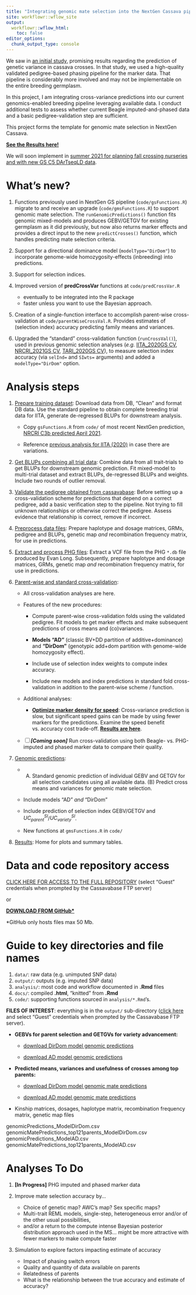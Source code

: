 ```yaml
---
title: "Integrating genomic mate selection into the NextGen Cassava pipeline"
site: workflowr::wflow_site
output:
  workflowr::wflow_html:
    toc: false
editor_options:
  chunk_output_type: console
---
```


We saw in [an initial study](https://www.biorxiv.org/content/10.1101/2021.01.05.425443v1), promising results regarding the prediction of genetic variance in cassava crosses. In that study, we used a high-quality validated pedigree-based phasing pipeline for the marker data. That pipeline is considerably more involved and may not be implementable on the entire breeding germplasm.

In this project, I am integrating cross-variance predictions into our current genomics-enabled breeding pipeline leveraging available data. I conduct additional tests to assess whether current Beagle imputed-and-phased data and a basic pedigree-validation step are sufficient.

This project forms the template for genomic mate selection in NextGen Cassava.

[**See the Results here!**](07-Results.html)

We will soon implement in [summer 2021 for planning fall crossing nurseries and with new GS C5 DArTseqLD data](https://wolfemd.github.io/IITA_2021GS/).

# What's new?

1.  Functions previously used in NextGen GS pipeline (`code/gsFunctions.R`) migrate to and receive an upgrade (`code/gmsFunctions.R`) to support genomic mate selection. The `runGenomicPredictions()` function fits genomic mixed-models and produces GEBV/GETGV for existing germplasm as it did previously, but now also returns marker effects and provides a direct input to the new `predictCrosses()` function, which handles predicting mate selection criteria.

2.  Support for a directional dominance model (`modelType="DirDom"`) to incorporate genome-wide homozygosity-effects (inbreeding) into predictions.

3.  Support for selection indices.

4.  Improved version of **predCrossVar** functions at `code/predCrossVar.R`

    -   eventually to be integrated into the R package
    -   faster unless you want to use the Bayesian approach.

5.  Creation of a single-function interface to accomplish parent-wise cross-validation at `code/parentWiseCrossVal.R`. Provides estimates of (selection index) accuracy predicting family means and variances.

6.  Upgraded the "standard" cross-validation function (`runCrossVal()`), used in previous genomic selection analyses (*e.g.* [IITA_2020GS CV](https://wolfemd.github.io/IITA_2020GS/06-Results.html#cross-validation-accuracy), [NRCRI_2021GS CV](https://wolfemd.github.io/NRCRI_2021GS/05-Results.html#Prediction_accuracy), [TARI_2020GS CV](https://wolfemd.github.io/TARI_2020GS/05-Results.html#Prediction_accuracy)), to measure selection index accuracy (via `selInd=` and `SIwts=` arguments) and added a `modelType="DirDom"` option.

# Analysis steps

1.  [Prepare training dataset](01-cleanTPdata.html): Download data from DB, "Clean" and format DB data. Use the standard pipeline to obtain complete breeding trial data for IITA, generate de-regressed BLUPs for downstream analysis.

    -   Copy `gsFunctions.R` from `code/` of most recent NextGen prediction, [NRCRI C3b predicted April 2021](https://wolfemd.github.io/NRCRI_2021GS/).

    -   Reference [previous analysis for IITA (2020)](https://wolfemd.github.io/IITA_2020GS/) in case there are variations.

2.  [Get BLUPs combining all trial data](02-GetBLUPs.html): Combine data from all trait-trials to get BLUPs for downstream genomic prediction. Fit mixed-model to multi-trial dataset and extract BLUPs, de-regressed BLUPs and weights. Include two rounds of outlier removal.

3.  [Validate the pedigree obtained from cassavabase](03-validatePedigree.html): Before setting up a cross-validation scheme for predictions that depend on a correct pedigree, add a basic verification step to the pipeline. Not trying to fill unknown relationships or otherwise correct the pedigree. Assess evidence that relationship is correct, remove if incorrect.

4.  [Preprocess data files](04-PreprocessDataFiles.html): Prepare haplotype and dosage matrices, GRMs, pedigree and BLUPs, genetic map *and* recombination frequency matrix, for use in predictions.

5.  [Extract and process PHG files](08-PHGfiles.html): Extract a VCF file from the PHG `*.db` file produced by Evan Long. Subsequently, prepare haplotype and dosage matrices, GRMs, genetic map *and* recombination frequency matrix, for use in predictions.

6.  [Parent-wise and standard cross-validation](05-CrossValidation.html):

    -   All cross-validation analyses are here.

    -   Features of the new procedures:

        -   Compute parent-wise cross-validation folds using the validated pedigree. Fit models to get marker effects and make subsequent predictions of cross means and (co)variances.

        -   **Models "AD"** (classic BV+DD partition of additive+dominance) and **"DirDom"** (genotypic add+dom partition with genome-wide homozygosity effect).

        -   Include use of selection index weights to compute index accuracy.

        -   Include new models and index predictions in standard fold cross-validation in addition to the parent-wise scheme / function.

    -   Additional analyses:

        -   [**Optimize marker density for speed**](https://wolfemd.github.io/implementGMSinCassava/05-CrossValidation.html#Optimize_marker_density_for_speed): Cross-variance prediction is slow, but significant speed gains can be made by using fewer markers for the predictions. Examine the speed benefit vs. accuracy cost trade-off. [**Results are here**](https://wolfemd.github.io/implementGMSinCassava/07-Results.html#Optimize_marker_density_for_speed).

    -   [ ] ***[Coming soon]*** Run cross-validation using both Beagle- vs. PHG-imputed and phased marker data to compare their quality.

7.  [Genomic predictions](06-GenomicPredictions.html):

    -   

        (A) Standard genomic prediction of individual GEBV and GETGV for all selection candidates using all available data. (B) Predict cross means and variances for genomic mate selection.

    -   Include models "AD" *and* "DirDom"

    -   Include prediction of selection index GEBV/GETGV and $UC^{SI}_{parent}$/$UC^{SI}_{variety}$.

    -   New functions at `gmsFunctions.R` in `code/`

8.  [Results](07-Results.html): Home for plots and summary tables.

# Data and code repository access

[CLICK HERE FOR ACCESS TO THE FULL REPOSITORY](ftp://ftp.cassavabase.org/marnin_datasets/implementGMSinCassava/) (select "Guest" credentials when prompted by the Cassavabase FTP server)

or

[**DOWNLOAD FROM GitHub\***](https://github.com/wolfemd/implementGMSinCassava/)

\*GitHub only hosts files max 50 Mb.

# Guide to key directories and file names

1.  `data/`: raw data (e.g. unimputed SNP data)
2.  `output/`: outputs (e.g. imputed SNP data)
3.  `analysis/`: most code and workflow documented in **.Rmd** files
4.  `docs/`: compiled **.html**, "knitted" from **.Rmd**
5.  `code/`: supporting functions sourced in `analysis/*.Rmd`'s.

**FILES OF INTEREST**: everything is in the `output/` sub-directory ([click here](ftp://ftp.cassavabase.org/marnin_datasets/implementGMSinCassava/output/) and select "Guest" credentials when prompted by the Cassavabase FTP server).

-   **GEBVs for parent selection and GETGVs for variety advancement:**

    -   [download DirDom model genomic predictions](ftp://ftp.cassavabase.org/marnin_datasets/implementGMSinCassava/output/genomicPredictions_ModelDirDom.csv)

    -   [download AD model genomic predictions](ftp://ftp.cassavabase.org/marnin_datasets/implementGMSinCassava/output/genomicPredictions_ModelAD.csv)

-   **Predicted means, variances and usefulness of crosses among top parents:**

    -   [download DirDom model genomic mate predictions](ftp://ftp.cassavabase.org/marnin_datasets/implementGMSinCassava/output/genomicMatePredictions_top121parents_ModelDirDom.csv)

    -   [download AD model genomic mate predictions](ftp://ftp.cassavabase.org/marnin_datasets/implementGMSinCassava/output/genomicMatePredictions_top121parents_ModelAD.csv)

-   Kinship matrices, dosages, haplotype matrix, recombination frequency matrix, genetic map files

genomicPredictions_ModelDirDom.csv genomicMatePredictions_top121parents_ModelDirDom.csv genomicPredictions_ModelAD.csv genomicMatePredictions_top121parents_ModelAD.csv

# Analyses To Do

1.  **[In Progress]** PHG imputed and phased marker data

2.  Improve mate selection accuracy by...

    -   Choice of genetic map? AWC's map? Sex specific maps?
    -   Multi-trait REML models, single-step, heterogeneous error and/or of the other usual possibilities,
    -   and/or a return to the compute intense Bayesian posterior distribution approach used in the MS... might be more attractive with fewer markers to make compute faster

3.  Simulation to explore factors impacting estimate of accuracy

    -   Impact of phasing switch errors
    -   Quality and quantity of data available on parents
    -   Relatedness of parents
    -   What is the relationship between the true accuracy and estimate of accuracy?
